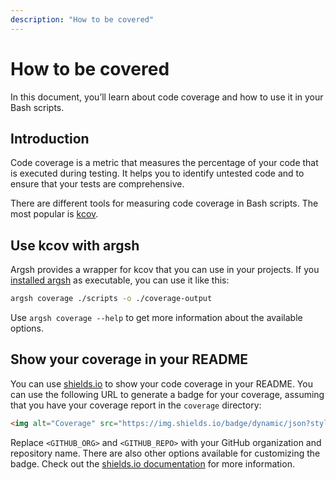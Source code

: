 ```yaml
---
description: "How to be covered"
---
```


# How to be covered

In this document, you’ll learn about code coverage and how to use it in your Bash scripts.

## Introduction

Code coverage is a metric that measures the percentage of your code that is executed during testing. It helps you to identify untested code and to ensure that your tests are comprehensive.

There are different tools for measuring code coverage in Bash scripts. The most popular is [kcov](https://simonkagstrom.github.io/kcov/).

## Use kcov with argsh

Argsh provides a wrapper for kcov that you can use in your projects. If you [installed argsh](../../getting-started#project-based) as executable, you can use it like this:

```bash
argsh coverage ./scripts -o ./coverage-output
```

Use `argsh coverage --help` to get more information about the available options.

## Show your coverage in your README

You can use [shields.io](https://shields.io/) to show your code coverage in your README. You can use the following URL to generate a badge for your coverage, assuming that you have your coverage report in the `coverage` directory:

```html
<img alt="Coverage" src="https://img.shields.io/badge/dynamic/json?style=for-the-badge&logo=gnubash&color=F2CDCD&logoColor=D9E0EE&labelColor=302D41&url=https%3A%2F%2Fraw.githubusercontent.com%2<GITHUB_ORG>%2F<GITHUB_REPO>%2Fmain%2Fcoverage%2Fcoverage.json&query=%24.percent_covered&label=Coverage&suffix=%25"/>
```

Replace `<GITHUB_ORG>` and `<GITHUB_REPO>` with your GitHub organization and repository name. There are also other options available for customizing the badge. Check out the [shields.io documentation](https://shields.io/badges/dynamic-json-badge) for more information.